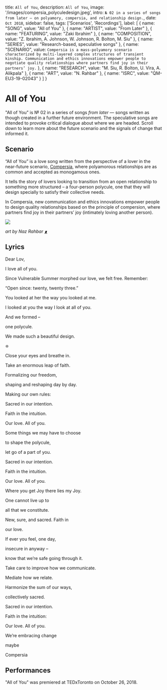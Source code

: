 
  title: `All of You`,
  description: `All of You`,
  image: '/images/compersia_polyculedesign.jpeg',
  intro: `№ 02 in a series of songs from later — on polyamory, compersia, and relationship design.`,
  date: `Oct 2018`,
  sidebar: false,
  tags: ['Scenarios', 'Recordings'],
  label: [
    {
      name: "SONG",
      value: "All of You"
    },
    {
      name: "ARTIST",
      value: "From Later"
    },
    {
      name: "FEATURING",
      value: "Zaki Ibrahim"
    },
    {
      name: "COMPOSITION",
      value: "Z. Ibrahim, A. Johnson, W. Johnson, R. Bolton, M. Siu"
    },
    {
      name: "SERIES",
      value: "Research-based, speculative songs"
    },
    {
      name: "SCENARIO", 
      value: `Compersia is a mass-polyamory scenario characterized by multi-layered complex structures of transient kinship. Communication and ethics innovations empower people to negotiate quality relationships where partners find joy in their partners’ joy.`
    },
    {
      name: "RESEARCH",
      value: "M. Siu, R. Bolton, U. Vira, A. Alikpala"
    },
    {
      name: "ART",
      value: "N. Rahbar"
    },
    {
      name: "ISRC",
      value: "QM-EU3-19-02043"
    }
  ]
}

# All of You

"All of You" is № 02 in a series of songs _from later_ — songs written as though created in a further future environment. The speculative songs are intended to provoke critical dialogue about where we are headed. Scroll down to learn more about the future scenario and the signals of change that informed it.

<AudioPlayer src="https://fromlater.com/assets/mp3/all_of_you.mp3" title="Lonely Arcade" />

<Label meta={meta} />

## Scenario

“All of You” is a love song written from the perspective of a lover in the near-future scenario, [Compersia]("/compersia"), where polyamorous relationships are as common and accepted as monogamous ones.

It tells the story of lovers looking to transition from an open relationship to something more structured – a four-person polycule, one that they will design specially to satisfy their collective needs.

In Compersia, new communication and ethics innovations empower people to design quality relationships based on the principle of compersion, where partners find joy in their partners’ joy (intimately loving another person).

![](/images/compersia_naz_r_large.jpeg)

*art by Naz Rahbar* [*∎*]('https://www.instagram.com/naz.rahbar/')

## Lyrics


Dear Lov,
  
I love all of you.  

Since Vulnerable Summer morphed our love, we felt free. Remember:  
 
“Open since: twenty, twenty three.”

You looked at her the way you looked at me.

I looked at you the way I look at all of you.

And we formed –

one polycule.

We made such a beautiful design.

≑

Close your eyes and breathe in.

Take an enormous leap of faith.
   
Formalizing our freedom,

shaping and reshaping day by day.  


Making our own rules:  


Sacred in our intention.

Faith in the intuition.

Our love. All of you.  


Some things we may have to choose

to shape the polycule,

let go of a part of you.


Sacred in our intention.

Faith in the intuition.

Our love. All of you.


Where you get Joy there lies my Joy.

One cannot live up to

all that we constitute.

New, sure, and sacred. Faith in

our love.

If ever you feel, one day,

insecure in anyway –

know that we’re safe going through it.

Take care to improve how we communicate.


Mediate how we relate.

Harmonize the sum of our ways,

collectively sacred.


Sacred in our intention.

Faith in the intuition:

Our love. All of you.

We’re embracing change

maybe

Compersia

## Performances
        
"All of You" was premiered at TEDxToronto on October 26, 2018.


